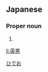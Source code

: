 ==Japanese==
{{ja-kanjitab|英|男}}

===Proper noun===
{{ja-pos|proper|ひでお}}

# {{given name|male|lang=ja}}

[[Category:Japanese male given names|ひでお]]

[[li:英男]]